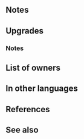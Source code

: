 {{Weapon Infobox
|tagid=SID_紫竜山の荒弓
|intID=3622
|userVersion1=Bow
|userVersion2=Arrow
|exclusive=1
|weaponType=Bow
|cost=400
|might=14
|range=2
|effectiveness=Flying
|effect=Effective against flying foes. At start of combat, if unit's HP ≥ 25%, grants Atk/Spd/Def/Res+4 to unit during combat, deals damage = 10% of unit's Spd (including when dealing damage with a Special triggered before combat), and calculates damage using the lower of foe's Def or Res.
|required=-
|refinePaths=default
|refineSP=400
|refineMedals=500
|refineDews=200
|effectSkill1=At start of combat, if foe's HP ≥ 75% or 【Penalty】is active on foe, grants Atk/Spd/Def/Res+4 to unit and inflicts Atk/Spd/Def/Res-X on foe during combat (X = current penalty on each of foe's stats during combat; calculates each stat penalty independently).<br><br>【Penalty】<br>All effects that last "on foe through its next action." Includes penalties inflicted by a skill like Panic or Threaten and negative status effects (preventing counterattacks, restricting movement, or the effects of a skill like Triangle Adept or Guard).
|properties=
}}
==Notes==
{{Effective damage bonus|flying}}
{{Temporary buffs}}
{{DamageBoost}}
{{LowerDefRes}}
==Upgrades==
{{Weapon Upgrade List}}
===Notes===
{{EffectfromPenalty|source=the foe|name={{St|Violdrake Bow|refine=Skill1}}}}
{{TemporaryDebufffromPenalty|source=the foe|name={{St|Violdrake Bow|refine=Skill1}}}}
==List of owners==
{{Skill Hero List}}
==In other languages==
{{OtherLanguages
|japanese=紫竜山の荒弓
|german=Violdrake-Bogen
|spanishEU=Arco Violdrake
|spanishLA=Arco Violdrake
|french=Arc Violdrake
|italian=Arco Violdrake
|chineseTW=紫龍山的荒弓
|portuguese=Arco Violdrake
}}
==References==
<references/>
==See also==
{{See also skills|cond=(Description LIKE '%deals damage = 10%of unit_s Spd%' OR Description LIKE '%lower of foe_s Def or Res%' AND Description NOT LIKE '%range = 2%lower of foe_s Def or Res%' AND Description NOT LIKE '%disables%"calculate%damage%' OR Description LIKE '%X = current penalty on each of foe_s stats during combat%') AND Exclusive='1'}}
{{Weapons Navbox}}